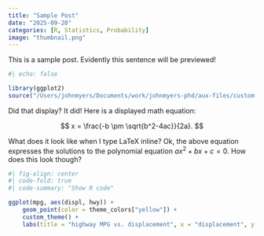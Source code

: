 ```yaml
---
title: "Sample Post"
date: "2025-09-20"
categories: [R, Statistics, Probability]
image: "thumbnail.png"
---
```


This is a sample post. Evidently this sentence will be previewed!

```r
#| echo: false

library(ggplot2)
source("/Users/johnmyers/Documents/work/johnmyers-phd/aux-files/custom-theme.R")

```

Did that display? It did! Here is a displayed math equation:

$$
x = \frac{-b \pm \sqrt{b^2-4ac}}{2a}.
$$

What does it look like when I type LaTeX inline? Ok, the above equation expresses the solutions to the polynomial equation $ax^2 + bx + c = 0$. How does this look though?

```r
#| fig-align: center
#| code-fold: true
#| code-summary: "Show R code"

ggplot(mpg, aes(displ, hwy)) +
    geom_point(color = theme_colors["yellow"]) +
    custom_theme() +
    labs(title = "highway MPG vs. displacement", x = "displacement", y = "highway MPG")
```